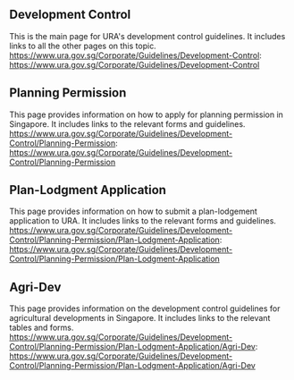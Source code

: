 ## Development Control
This is the main page for URA's development control guidelines. It includes links to all the other pages on this topic. https://www.ura.gov.sg/Corporate/Guidelines/Development-Control: https://www.ura.gov.sg/Corporate/Guidelines/Development-Control

## Planning Permission
This page provides information on how to apply for planning permission in Singapore. It includes links to the relevant forms and guidelines. https://www.ura.gov.sg/Corporate/Guidelines/Development-Control/Planning-Permission: https://www.ura.gov.sg/Corporate/Guidelines/Development-Control/Planning-Permission

## Plan-Lodgment Application
This page provides information on how to submit a plan-lodgement application to URA. It includes links to the relevant forms and guidelines. https://www.ura.gov.sg/Corporate/Guidelines/Development-Control/Planning-Permission/Plan-Lodgment-Application: https://www.ura.gov.sg/Corporate/Guidelines/Development-Control/Planning-Permission/Plan-Lodgment-Application

## Agri-Dev
This page provides information on the development control guidelines for agricultural developments in Singapore. It includes links to the relevant tables and forms. https://www.ura.gov.sg/Corporate/Guidelines/Development-Control/Planning-Permission/Plan-Lodgment-Application/Agri-Dev: https://www.ura.gov.sg/Corporate/Guidelines/Development-Control/Planning-Permission/Plan-Lodgment-Application/Agri-Dev